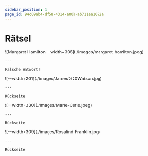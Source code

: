 ```yaml
---
sidebar_position: 1
page_id: 94c09ab4-df58-4314-a00b-ab711ea1072a
---
```



# Rätsel

<AdventureOptions>
  <AdventureOption label="A" nextGuessIn={5}>
    ![Margaret Hamilton --width=305](./images/margaret-hamilton.jpeg)

    ---

    Falsche Antwort!
  </AdventureOption>

  <AdventureOption label="B" nextGuessIn={60}>
    ![--width=261](./images/James%20Watson.jpg)

    ---

    Rückseite
  </AdventureOption>

  <AdventureOption label="C" nextGuessIn={60}>
    ![--width=330](./images/Marie-Curie.jpeg)

    ---

    Rückseite
  </AdventureOption>

  <AdventureOption label="C" nextGuessIn={60}>
    ![--width=309](./images/Rosalind-Franklin.jpg)

    ---

    Rückseite
  </AdventureOption>
</AdventureOptions>